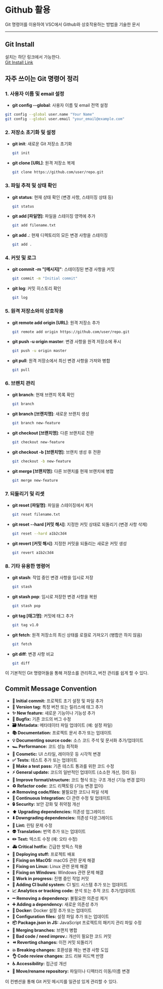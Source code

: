 # Github 활용

Git 명령어를 이용하여 VSC에서 Github와 상호작용하는 방법을 기술한 문서

---

## Git Install

설치는 하단 링크에서 가능한다.  
[Git Install Link](https://git-scm.com/downloads)

## 자주 쓰이는 Git 명령어 정리

### 1. 사용자 이름 및 email 설정

- **git config --global**: 사용자 이름 및 email 전역 설정

```bash
git config --global user.name "Your Name"
git config --global user.email "your_email@example.com"
```

### 2. 저장소 초기화 및 설정

- **git init**: 새로운 Git 저장소 초기화
  ```bash
  git init
  ```
- **git clone [URL]**: 원격 저장소 복제
  ```bash
  git clone https://github.com/user/repo.git
  ```

### 3. 파일 추적 및 상태 확인

- **git status**: 현재 상태 확인 (변경 사항, 스테이징 상태 등)
  ```bash
  git status
  ```
- **git add [파일명]**: 파일을 스테이징 영역에 추가
  ```bash
  git add filename.txt
  ```
- **git add .**: 현재 디렉토리의 모든 변경 사항을 스테이징
  ```bash
  git add .
  ```

### 4. 커밋 및 로그

- **git commit -m "[메시지]"**: 스테이징된 변경 사항을 커밋
  ```bash
  git commit -m "Initial commit"
  ```
- **git log**: 커밋 히스토리 확인
  ```bash
  git log
  ```

### 5. 원격 저장소와의 상호작용

- **git remote add origin [URL]**: 원격 저장소 추가
  ```bash
  git remote add origin https://github.com/user/repo.git
  ```
- **git push -u origin master**: 변경 사항을 원격 저장소에 푸시
  ```bash
  git push -u origin master
  ```
- **git pull**: 원격 저장소에서 최신 변경 사항을 가져와 병합
  ```bash
  git pull
  ```

### 6. 브랜치 관리

- **git branch**: 현재 브랜치 목록 확인
  ```bash
  git branch
  ```
- **git branch [브랜치명]**: 새로운 브랜치 생성
  ```bash
  git branch new-feature
  ```
- **git checkout [브랜치명]**: 다른 브랜치로 전환
  ```bash
  git checkout new-feature
  ```
- **git checkout -b [브랜치명]**: 브랜치 생성 후 전환
  ```bash
  git checkout -b new-feature
  ```
- **git merge [브랜치명]**: 다른 브랜치를 현재 브랜치에 병합
  ```bash
  git merge new-feature
  ```

### 7. 되돌리기 및 리셋

- **git reset [파일명]**: 파일을 스테이징에서 제거
  ```bash
  git reset filename.txt
  ```
- **git reset --hard [커밋 해시]**: 지정한 커밋 상태로 되돌리기 (변경 사항 삭제)
  ```bash
  git reset --hard a1b2c3d4
  ```
- **git revert [커밋 해시]**: 지정한 커밋을 되돌리는 새로운 커밋 생성
  ```bash
  git revert a1b2c3d4
  ```

### 8. 기타 유용한 명령어

- **git stash**: 작업 중인 변경 사항을 임시로 저장
  ```bash
  git stash
  ```
- **git stash pop**: 임시로 저장한 변경 사항을 복원
  ```bash
  git stash pop
  ```
- **git tag [태그명]**: 커밋에 태그 추가
  ```bash
  git tag v1.0
  ```
- **git fetch**: 원격 저장소의 최신 상태를 로컬로 가져오기 (병합은 하지 않음)
  ```bash
  git fetch
  ```
- **git diff**: 변경 사항 비교
  ```bash
  git diff
  ```

이 기본적인 Git 명령어들을 통해 저장소를 관리하고, 버전 관리를 쉽게 할 수 있다.

## Commit Message Convention

- **🎉 Initial commit:** 프로젝트 초기 설정 및 파일 추가
- **🔖 Version tag:** 특정 버전 또는 릴리스에 태그 추가
- **✨ New feature:** 새로운 기능이나 기능성 추가
- **🐛 Bugfix:** 기존 코드의 버그 수정
- **🗃️ Metadata:** 메타데이터 파일 업데이트 (예: 설정 파일)
- **📚 Documentation:** 프로젝트 문서 추가 또는 업데이트
- **💡 Documenting source code:** 소스 코드 주석 및 문서화 추가/업데이트
- **🏎️ Performance:** 코드 성능 최적화
- **💄 Cosmetic:** UI 스타일, 레이아웃 등 시각적 변경
- **✅ Tests:** 테스트 추가 또는 업데이트
- **🔨 Make a test pass:** 기존 테스트 통과를 위한 코드 수정
- **⚡️ General update:** 코드의 일반적인 업데이트 (소소한 개선, 정리 등)
- **🎨 Improve format/structure:** 코드 형식 또는 구조 개선 (기능 변경 없이)
- **♻️ Refactor code:** 코드 리팩토링 (기능 변경 없이)
- **🔥 Removing code/files:** 불필요한 코드나 파일 삭제
- **💚 Continuous Integration:** CI 관련 수정 및 업데이트
- **🔒 Security:** 보안 강화 및 취약점 개선
- **⬆️ Upgrading dependencies:** 의존성 업그레이드
- **⬇️ Downgrading dependencies:** 의존성 다운그레이드
- **👕 Lint:** 린팅 문제 수정
- **👽 Translation:** 번역 추가 또는 업데이트
- **✏️ Text:** 텍스트 수정 (예: 오타 수정)
- **🚑 Critical hotfix:** 긴급한 핫픽스 적용
- **🚀 Deploying stuff:** 프로젝트 배포
- **🍏 Fixing on MacOS:** macOS 관련 문제 해결
- **🐧 Fixing on Linux:** Linux 관련 문제 해결
- **🏁 Fixing on Windows:** Windows 관련 문제 해결
- **🚧 Work in progress:** 진행 중인 작업 커밋
- **👷 Adding CI build system:** CI 빌드 시스템 추가 또는 업데이트
- **📈 Analytics or tracking code:** 분석 또는 추적 코드 추가/업데이트
- **➖ Removing a dependency:** 불필요한 의존성 제거
- **➕ Adding a dependency:** 새로운 의존성 추가
- **🐋 Docker:** Docker 설정 추가 또는 업데이트
- **🔧 Configuration files:** 설정 파일 추가 또는 업데이트
- **📦 Package.json in JS:** JavaScript 프로젝트의 패키지 관리 파일 수정
- **🔀 Merging branches:** 브랜치 병합
- **💩 Bad code / need improv.:** 개선이 필요한 코드 커밋
- **⏪ Reverting changes:** 이전 커밋 되돌리기
- **💥 Breaking changes:** 호환성을 깨는 변경 사항 도입
- **👌 Code review changes:** 코드 리뷰 피드백 반영
- **♿️ Accessibility:** 접근성 개선
- **🚚 Move/rename repository:** 파일이나 디렉터리 이동/이름 변경

이 컨벤션을 통해 Git 커밋 메시지를 일관성 있게 관리할 수 있다.
